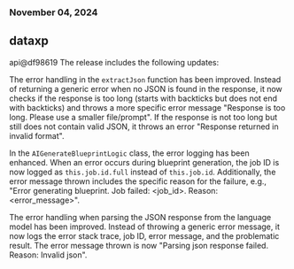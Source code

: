 ### November 04, 2024
## dataxp

api@df98619
The release includes the following updates:

The error handling in the `extractJson` function has been improved. Instead of returning a generic error when no JSON is found in the response, it now checks if the response is too long (starts with backticks but does not end with backticks) and throws a more specific error message "Response is too long. Please use a smaller file/prompt". If the response is not too long but still does not contain valid JSON, it throws an error "Response returned in invalid format".

In the `AIGenerateBlueprintLogic` class, the error logging has been enhanced. When an error occurs during blueprint generation, the job ID is now logged as `this.job.id.full` instead of `this.job.id`. Additionally, the error message thrown includes the specific reason for the failure, e.g., "Error generating blueprint. Job failed: <job_id>. Reason: <error_message>".

The error handling when parsing the JSON response from the language model has been improved. Instead of throwing a generic error message, it now logs the error stack trace, job ID, error message, and the problematic result. The error message thrown is now "Parsing json response failed. Reason: Invalid json".